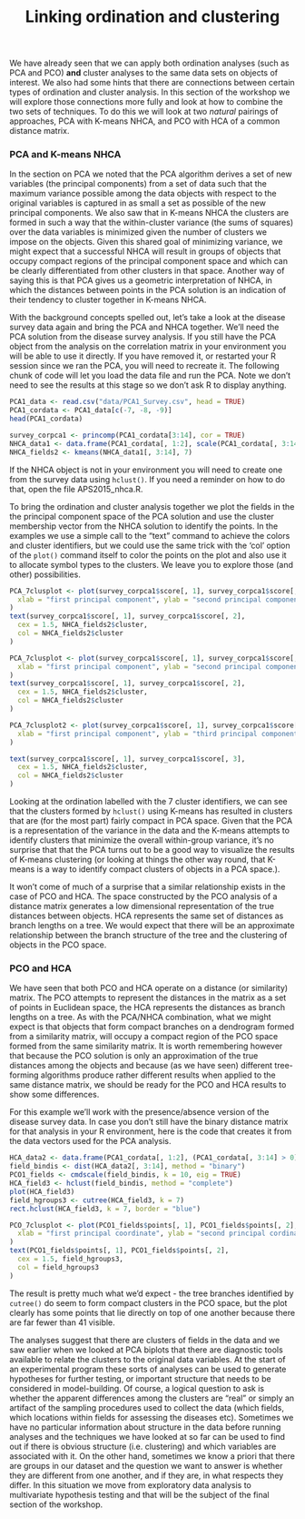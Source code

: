 % Linking ordination and clustering


We have already seen that we can apply both ordination analyses (such as PCA and PCO) **and** cluster analyses to the same data sets on objects of interest.  We also had some hints that there are connections between certain types of ordination and cluster analysis.  In this section of the workshop we will explore those connections more fully and look at how to combine the two sets of techniques.  To do this we will look at two *natural* pairings of approaches, PCA with K-means NHCA, and PCO with HCA of a common distance matrix.


### PCA and K-means NHCA

In the section on PCA we noted that the PCA algorithm derives a set of new variables (the principal components) from a set of data such that the maximum variance possible among the data objects with respect to the original variables is captured in as small a set as possible of the new principal components.  We also saw that in K-means NHCA the clusters are formed in such a way that the within-cluster variance (the sums of squares) over the data variables is minimized given the number of clusters we impose on the objects.  Given this shared goal of minimizing variance, we might expect that a successful NHCA will result in groups of objects that occupy compact regions of the principal component space and which can be clearly differentiated from other clusters in that space.  Another way of saying this is that PCA gives us a geometric interpretation of NHCA, in which the distances between points in the PCA solution is an indication of their tendency to cluster together in K-means NHCA.

With the background concepts spelled out, let's take a look at the disease survey data again and bring the PCA and NHCA together. We'll need the PCA solution from the disease survey analysis.  If you still have the PCA object from the analysis on the correlation matrix in your environment you will be able to use it directly.  If you have removed it, or restarted your R session since we ran the PCA, you will need to recreate it.  The following chunk of code will let you load the data file and run the PCA.  Note we don't need to see the results at this stage so we don't ask R to display anything.

```r
PCA1_data <- read.csv("data/PCA1_Survey.csv", head = TRUE)
PCA1_cordata <- PCA1_data[c(-7, -8, -9)]
head(PCA1_cordata)

survey_corpca1 <- princomp(PCA1_cordata[3:14], cor = TRUE)
NHCA_data1 <- data.frame(PCA1_cordata[, 1:2], scale(PCA1_cordata[, 3:14]))
NHCA_fields2 <- kmeans(NHCA_data1[, 3:14], 7)
```

If the NHCA object is not in your environment you will need to create one from the survey data using `hclust()`. If you need a reminder on how to do that, open the file APS2015_nhca.R.


To bring the ordination and cluster analysis together we plot the fields in the the principal component space of the PCA solution and use the cluster membership vector from the NHCA solution to identify the points.  In the examples we use a simple call to the  "text" command to achieve the colors and cluster identifiers, but we could use the same trick with the 'col' option of the `plot()` command itself to color the points on the plot and also use it to allocate symbol types to the clusters.  We leave you to explore those (and other) possibilities.

```r
PCA_7clusplot <- plot(survey_corpca1$score[, 1], survey_corpca1$score[, 2],
  xlab = "first principal component", ylab = "second principal component"
)
text(survey_corpca1$score[, 1], survey_corpca1$score[, 2],
  cex = 1.5, NHCA_fields2$cluster,
  col = NHCA_fields2$cluster
)

PCA_7clusplot <- plot(survey_corpca1$score[, 1], survey_corpca1$score[, 2],
  xlab = "first principal component", ylab = "second principal component"
)
text(survey_corpca1$score[, 1], survey_corpca1$score[, 2],
  cex = 1.5, NHCA_fields2$cluster,
  col = NHCA_fields2$cluster
)

PCA_7clusplot2 <- plot(survey_corpca1$score[, 1], survey_corpca1$score[, 3],
  xlab = "first principal component", ylab = "third principal component"
)

text(survey_corpca1$score[, 1], survey_corpca1$score[, 3],
  cex = 1.5, NHCA_fields2$cluster,
  col = NHCA_fields2$cluster
)
```

Looking at the ordination labelled with the 7 cluster identifiers, we can see that the clusters formed by `hclust()` using K-means has resulted in clusters that are (for the most part) fairly compact in PCA space.  Given that the PCA is a representation of the variance in the data and the K-means attempts to identify clusters that minimize the  overall within-group variance, it's no surprise that that the PCA turns out to be a  good way to visualize the results of K-means clustering (or looking at things the 
 other way round, that K-means is a way to identify compact clusters of objects in a  PCA space.).

It won't come of much of a surprise that a similar relationship exists in the case of  PCO and HCA.  The space constructed by the PCO analysis of a distance matrix generates a low dimensional representation of the true distances between objects.  HCA represents the same set of distances as branch lengths on a tree.  We would expect that there will be an approximate relationship between the branch structure of the tree and the clustering of objects in the PCO space.


### PCO and HCA

We have seen that both PCO and HCA operate on a distance (or similarity) matrix.  The PCO attempts to represent the distances in the matrix as a set of points in Euclidean space, the HCA represents the distances as branch lengths on a tree.  As with the PCA/NHCA combination, what we might expect is that objects that form compact branches on a dendrogram formed from a similarity matrix, will occupy a compact region of the PCO space formed from the same similarity matrix.  It is worth remembering however that because the PCO solution is only an approximation of the true distances among the objects and because (as we have seen) different tree-forming algorithms produce rather different results when applied to the same distance matrix, we should be ready for the PCO and HCA results to show some differences. 

For this example we'll work with the presence/absence version of the disease survey data. In case you don't still have the binary distance matrix for that analysis in your R  environment, here is the code that creates it from the data vectors used for the PCA analysis.

```r
HCA_data2 <- data.frame(PCA1_cordata[, 1:2], (PCA1_cordata[, 3:14] > 0) * 1)
field_bindis <- dist(HCA_data2[, 3:14], method = "binary")
PCO1_fields <- cmdscale(field_bindis, k = 10, eig = TRUE)
HCA_field3 <- hclust(field_bindis, method = "complete")
plot(HCA_field3)
field_hgroups3 <- cutree(HCA_field3, k = 7)
rect.hclust(HCA_field3, k = 7, border = "blue")

PCO_7clusplot <- plot(PCO1_fields$points[, 1], PCO1_fields$points[, 2],
  xlab = "first principal coordinate", ylab = "second principal cordinate"
)
text(PCO1_fields$points[, 1], PCO1_fields$points[, 2],
  cex = 1.5, field_hgroups3,
  col = field_hgroups3
)
```

The result is pretty much what we'd expect - the tree branches identified by `cutree()` do seem to form compact clusters in the PCO space, but the plot clearly has some points that lie directly on top of one another because there are far fewer than 41 visible.

The analyses suggest that there are clusters of fields in the data and we saw earlier when we looked at PCA biplots that there are diagnostic tools available to relate the clusters to the original data variables.  At the start of an experimental program these sorts of analyses can be used to generate hypotheses for further testing, or important structure that needs to be considered in model-building.  Of course, a logical question to ask is whether the apparent differences among the clusters are "real" or simply an artifact of the sampling procedures used to collect the data (which fields, which locations within fields for assessing the diseases etc).  Sometimes we have no particular information about structure in the data before running analyses and the techniques we have looked at so far can be used to find out if there is obvious structure (i.e. clustering) and which variables are associated with it.  On the other hand, sometimes we know a priori that there are groups in our dataset and the question we want to answer is whether they are different from one another, and if  they are, in what respects they differ.  In this situation we move from exploratory data analysis to multivariate hypothesis testing and that will be the subject of the final section of the workshop.






